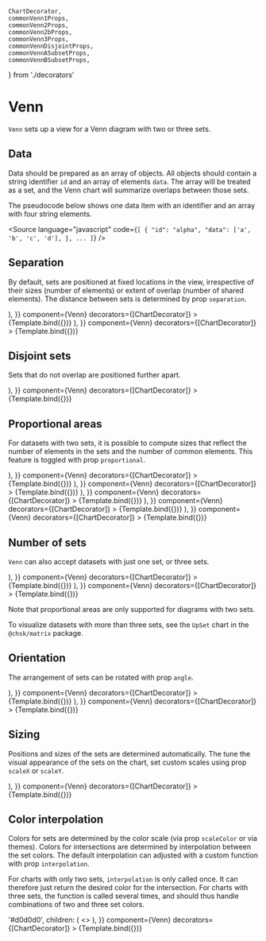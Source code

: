     ChartDecorator,
    commonVenn1Props,
    commonVenn2Props,
    commonVenn2bProps,
    commonVenn3Props,
    commonVennDisjointProps,
    commonVennASubsetProps,
    commonVennBSubsetProps,
} from './decorators'

# Venn

<Meta title="Addons/Set/Venn" />


`Venn` sets up a view for a Venn diagram with two or three sets.

<ArgsTable of={Venn} />

## Data

Data should be prepared as an array of objects. All objects should contain a string identifier `id` and an array of elements `data`. The array will be treated as a set, and the Venn chart will summarize overlaps between those sets.

The pseudocode below shows one data item with an identifier and an array with four string elements.

<Source
    language="javascript"
    code={`
[
  {
    "id": "alpha",
    "data": ['a', 'b', 'c', 'd'],
  },
  ...
]
`}
/>

## Separation

By default, sets are positioned at fixed locations in the view, irrespective of their sizes (number of elements) or extent of overlap (number of shared elements). The distance between sets is determined by prop `separation`.

<Canvas>
    <Story
        name="default"
        args={{
            ...commonVenn2Props,
            children: (
                <>
                    <VennSets />
                </>
            ),
        }}
        component={Venn}
        decorators={[ChartDecorator]}
    >
        {Template.bind({})}
    </Story>
    <Story
        name="little separation"
        args={{
            ...commonVenn2Props,
            separation: 0.4,
            children: (
                <>
                    <VennSets />
                </>
            ),
        }}
        component={Venn}
        decorators={[ChartDecorator]}
    >
        {Template.bind({})}
    </Story>
</Canvas>

## Disjoint sets

Sets that do not overlap are positioned further apart.

<Canvas>
    <Story
        name="disjoint"
        args={{
            ...commonVennDisjointProps,
            children: (
                <>
                    <VennSets />
                </>
            ),
        }}
        component={Venn}
        decorators={[ChartDecorator]}
    >
        {Template.bind({})}
    </Story>
</Canvas>

## Proportional areas

For datasets with two sets, it is possible to compute sizes that reflect the number of elements in the sets and the number of common elements. This feature is toggled with prop `proportional`.

<Canvas>
    <Story
        name="proportional, small overlap"
        args={{
            ...commonVenn2Props,
            proportional: true,
            children: (
                <>
                    <VennSets />
                </>
            ),
        }}
        component={Venn}
        decorators={[ChartDecorator]}
    >
        {Template.bind({})}
    </Story>
    <Story
        name="proportional, large overlap"
        args={{
            ...commonVenn2bProps,
            proportional: true,
            children: (
                <>
                    <VennSets />
                </>
            ),
        }}
        component={Venn}
        decorators={[ChartDecorator]}
    >
        {Template.bind({})}
    </Story>
    <Story
        name="A contained in B"
        args={{
            ...commonVennASubsetProps,
            proportional: true,
            children: (
                <>
                    <VennSets />
                </>
            ),
        }}
        component={Venn}
        decorators={[ChartDecorator]}
    >
        {Template.bind({})}
    </Story>
    <Story
        name="B contained in A"
        args={{
            ...commonVennBSubsetProps,
            proportional: true,
            children: (
                <>
                    <VennSets />
                </>
            ),
        }}
        component={Venn}
        decorators={[ChartDecorator]}
    >
        {Template.bind({})}
    </Story>
    <Story
        name="proportional disjoint"
        args={{
            ...commonVennDisjointProps,
            proportional: true,
            children: (
                <>
                    <VennSets />
                </>
            ),
        }}
        component={Venn}
        decorators={[ChartDecorator]}
    >
        {Template.bind({})}
    </Story>
</Canvas>

## Number of sets

`Venn` can also accept datasets with just one set, or three sets.

<Canvas>
    <Story
        name="one set"
        args={{
            ...commonVenn1Props,
            children: (
                <>
                    <VennSets />
                </>
            ),
        }}
        component={Venn}
        decorators={[ChartDecorator]}
    >
        {Template.bind({})}
    </Story>
    <Story
        name="three sets"
        args={{
            ...commonVenn3Props,
            children: (
                <>
                    <VennSets />
                </>
            ),
        }}
        component={Venn}
        decorators={[ChartDecorator]}
    >
        {Template.bind({})}
    </Story>
</Canvas>

Note that proportional areas are only supported for diagrams with two sets.

To visualize datasets with more than three sets, see the `UpSet` chart in the `@chsk/matrix` package.

## Orientation

The arrangement of sets can be rotated with prop `angle`.

<Canvas>
    <Story
        name="rotated, two sets"
        args={{
            ...commonVenn2Props,
            angle: Math.PI / 2,
            children: (
                <>
                    <VennSets />
                </>
            ),
        }}
        component={Venn}
        decorators={[ChartDecorator]}
    >
        {Template.bind({})}
    </Story>
    <Story
        name="rotated, three sets"
        args={{
            ...commonVenn3Props,
            angle: Math.PI / 3,
            children: (
                <>
                    <VennSets />
                </>
            ),
        }}
        component={Venn}
        decorators={[ChartDecorator]}
    >
        {Template.bind({})}
    </Story>
</Canvas>

## Sizing

Positions and sizes of the sets are determined automatically. The tune the visual appearance of the sets on the chart, set custom scales using prop `scaleX` or `scaleY`.

<Canvas>
    <Story
        name="custom size"
        args={{
            ...commonVenn3Props,
            scaleX: { type: 'linear', domain: [-5.5, 5.5] },
            children: (
                <>
                    <VennSets />
                    <Axis variant="left" ticks={5} />
                    <Axis variant="bottom" ticks={[-4, -2, 0, 2, 4]} />
                </>
            ),
        }}
        component={Venn}
        decorators={[ChartDecorator]}
    >
        {Template.bind({})}
    </Story>
</Canvas>

## Color interpolation

Colors for sets are determined by the color scale (via prop `scaleColor` or via themes).
Colors for intersections are determined by interpolation between the set colors.
The default interpolation can adjusted with a custom function with prop `interpolation`.

For charts with only two sets, `interpolation` is only called once.
It can therefore just return the desired color for the intersection.
For charts with three sets, the function is called several times,
and should thus handle combinations of two and three set colors.

<Canvas>
    <Story
        name="custom colors"
        args={{
            ...commonVenn2Props,
            interpolation: () => '#d0d0d0',
            children: (
                <>
                    <VennSets />
                </>
            ),
        }}
        component={Venn}
        decorators={[ChartDecorator]}
    >
        {Template.bind({})}
    </Story>
</Canvas>
